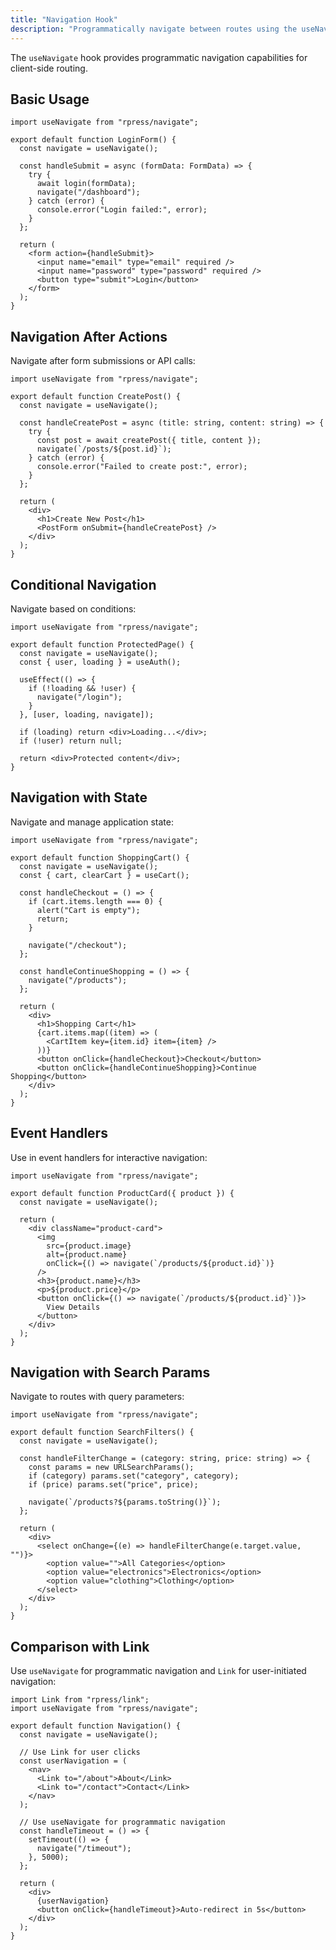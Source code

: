 ```yaml
---
title: "Navigation Hook"
description: "Programmatically navigate between routes using the useNavigate hook."
---
```


The `useNavigate` hook provides programmatic navigation capabilities for client-side routing.

## Basic Usage

```tsx
import useNavigate from "rpress/navigate";

export default function LoginForm() {
  const navigate = useNavigate();

  const handleSubmit = async (formData: FormData) => {
    try {
      await login(formData);
      navigate("/dashboard");
    } catch (error) {
      console.error("Login failed:", error);
    }
  };

  return (
    <form action={handleSubmit}>
      <input name="email" type="email" required />
      <input name="password" type="password" required />
      <button type="submit">Login</button>
    </form>
  );
}
```

## Navigation After Actions

Navigate after form submissions or API calls:

```tsx
import useNavigate from "rpress/navigate";

export default function CreatePost() {
  const navigate = useNavigate();

  const handleCreatePost = async (title: string, content: string) => {
    try {
      const post = await createPost({ title, content });
      navigate(`/posts/${post.id}`);
    } catch (error) {
      console.error("Failed to create post:", error);
    }
  };

  return (
    <div>
      <h1>Create New Post</h1>
      <PostForm onSubmit={handleCreatePost} />
    </div>
  );
}
```

## Conditional Navigation

Navigate based on conditions:

```tsx
import useNavigate from "rpress/navigate";

export default function ProtectedPage() {
  const navigate = useNavigate();
  const { user, loading } = useAuth();

  useEffect(() => {
    if (!loading && !user) {
      navigate("/login");
    }
  }, [user, loading, navigate]);

  if (loading) return <div>Loading...</div>;
  if (!user) return null;

  return <div>Protected content</div>;
}
```

## Navigation with State

Navigate and manage application state:

```tsx
import useNavigate from "rpress/navigate";

export default function ShoppingCart() {
  const navigate = useNavigate();
  const { cart, clearCart } = useCart();

  const handleCheckout = () => {
    if (cart.items.length === 0) {
      alert("Cart is empty");
      return;
    }

    navigate("/checkout");
  };

  const handleContinueShopping = () => {
    navigate("/products");
  };

  return (
    <div>
      <h1>Shopping Cart</h1>
      {cart.items.map((item) => (
        <CartItem key={item.id} item={item} />
      ))}
      <button onClick={handleCheckout}>Checkout</button>
      <button onClick={handleContinueShopping}>Continue Shopping</button>
    </div>
  );
}
```

## Event Handlers

Use in event handlers for interactive navigation:

```tsx
import useNavigate from "rpress/navigate";

export default function ProductCard({ product }) {
  const navigate = useNavigate();

  return (
    <div className="product-card">
      <img
        src={product.image}
        alt={product.name}
        onClick={() => navigate(`/products/${product.id}`)}
      />
      <h3>{product.name}</h3>
      <p>${product.price}</p>
      <button onClick={() => navigate(`/products/${product.id}`)}>
        View Details
      </button>
    </div>
  );
}
```

## Navigation with Search Params

Navigate to routes with query parameters:

```tsx
import useNavigate from "rpress/navigate";

export default function SearchFilters() {
  const navigate = useNavigate();

  const handleFilterChange = (category: string, price: string) => {
    const params = new URLSearchParams();
    if (category) params.set("category", category);
    if (price) params.set("price", price);

    navigate(`/products?${params.toString()}`);
  };

  return (
    <div>
      <select onChange={(e) => handleFilterChange(e.target.value, "")}>
        <option value="">All Categories</option>
        <option value="electronics">Electronics</option>
        <option value="clothing">Clothing</option>
      </select>
    </div>
  );
}
```

## Comparison with Link

Use `useNavigate` for programmatic navigation and `Link` for user-initiated navigation:

```tsx
import Link from "rpress/link";
import useNavigate from "rpress/navigate";

export default function Navigation() {
  const navigate = useNavigate();

  // Use Link for user clicks
  const userNavigation = (
    <nav>
      <Link to="/about">About</Link>
      <Link to="/contact">Contact</Link>
    </nav>
  );

  // Use useNavigate for programmatic navigation
  const handleTimeout = () => {
    setTimeout(() => {
      navigate("/timeout");
    }, 5000);
  };

  return (
    <div>
      {userNavigation}
      <button onClick={handleTimeout}>Auto-redirect in 5s</button>
    </div>
  );
}
```
